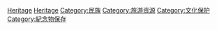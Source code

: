 {{Parent category}}

{{catmore}}
{{Commons cat|Cultural heritage}}

[[Category:文化研究|Heritage]]
[[Category:文化史|Heritage]]
[[Category:民族|Category:民族]]
[[Category:旅游资源|Category:旅游资源]]
[[Category:文化保护|Category:文化保护]]
[[Category:紀念物保存|Category:紀念物保存]]